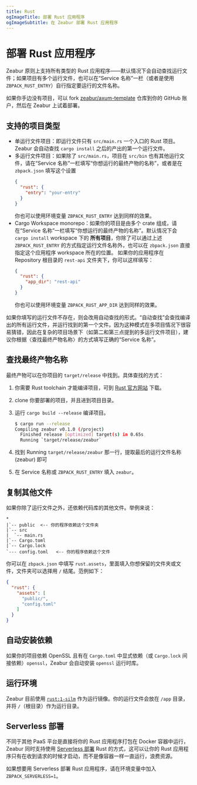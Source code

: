 ```yaml
---
title: Rust
ogImageTitle: 部署 Rust 应用程序
ogImageSubtitle: 在 Zeabur 部署 Rust 应用程序
---
```


# 部署 Rust 应用程序

Zeabur 原则上支持所有类型的 Rust 应用程序——默认情况下会自动查找运行文件；如果项目有多个运行文件，也可以在“Service 名称”一栏（或者是使用 `ZBPACK_RUST_ENTRY`）自行指定要运行的文件名称。

如果你手边没有项目，可以 fork [zeabur/axum-template](https://github.com/zeabur/axum-template) 仓库到你的 GitHub 账户，然后在 Zeabur 上试着部署。

## 支持的项目类型

- 单运行文件项目：即运行文件只有 `src/main.rs` 一个入口的 Rust 项目。Zeabur 会自动查找 `cargo install` 之后的产出的第一个运行文件。
- 多运行文件项目：如果除了 `src/main.rs`，项目在 `src/bin` 也有其他运行文件，请在“Service 名称”一栏填写“你想运行的最终产物的名称”，或者是在 `zbpack.json` 填写这个设置
  ```json
  {
    "rust": {
      "entry": "your-entry"
    }
  }
  ```
  你也可以使用环境变量 `ZBPACK_RUST_ENTRY` 达到同样的效果。
- Cargo Workspace monorepo：如果你的项目是由多个 crate 组成，请在“Service 名称”一栏填写“你想运行的最终产物的名称”。默认情况下会 `cargo install` workspace 下的 **所有项目**，你除了可以通过上述 `ZBPACK_RUST_ENTRY` 的方式指定运行文件名称外，也可以在 `zbpack.json` 直接指定这个应用程序 workspace 所在的位置。
  如果你的应用程序在 Repository 根目录的 `rest-api` 文件夹下，你可以这样填写：
  ```json
  {
    "rust": {
      "app_dir": "rest-api"
    }
  }
  ```
  你也可以使用环境变量 `ZBPACK_RUST_APP_DIR` 达到同样的效果。

如果你填写的运行文件不存在，则会改用自动查找的形式。“自动查找”会查找编译出的所有运行文件，并运行找到的第一个文件。因为这种模式在多项目情况下很容易猜错，因此在复杂的项目场景下（如第二和第三点提到的多运行文件项目），建议你根据〈查找最终产物名称〉的方式填写正确的“Service 名称”。

## 查找最终产物名称

最终产物可以在你项目的 `target/release` 中找到。具体查找的方式：

1. 你需要 Rust toolchain 才能编译项目，可到 [Rust 官方网站](https://www.rust-lang.org) 下载。
2. clone 你要部署的项目，并且进到项目目录。
3. 运行 `cargo build --release` 编译项目。

    ```bash
    $ cargo run --release
    Compiling zeabur v0.1.0 (/project)
      Finished release [optimized] target(s) in 0.65s
      Running `target/release/zeabur`
    ```

4. 找到 Running `target/release/zeabur` 那一行，提取最后的运行文件名称 (zeabur) 即可
5. 在 Service 名称或 `ZBPACK_RUST_ENTRY` 填入 `zeabur`。

## 复制其他文件

如果你除了运行文件之外，还依赖代码库的其他文件。举例来说：

```plain
*
|`-- public  <-- 你的程序依赖这个文件夹
|`-- src
|  `-- main.rs
|`-- Cargo.toml
|`-- Cargo.lock
`--- config.toml   <-- 你的程序依赖这个文件
```

你可以在 `zbpack.json` 中填写 `rust.assets`，里面填入你想保留的文件夹或文件，文件夹可以选择用 `/` 结尾。范例如下：

```json
{
  "rust": {
    "assets": [
      "public/",
      "config.toml"
    ]
  }
}
```

## 自动安装依赖

如果你的项目依赖 OpenSSL 且有在 `Cargo.toml` 中显式依赖（或 `Cargo.lock` 间接依赖）`openssl`，Zeabur 会自动安装 `openssl` 运行时库。

## 运行环境

Zeabur 目前使用 [`rust:1-silm`](https://hub.docker.com/_/rust) 作为运行镜像。你的运行文件会放在 `/app` 目录，并将 `/`（根目录）作为运行目录。

## Serverless 部署

不同于其他 PaaS 平台是直接将你的 Rust 应用程序打包在 Docker 容器中运行，Zeabur 同时支持使用 [Serverless 部署](/deploy/serverless) Rust 的方式，这可以让你的 Rust 应用程序只有在收到请求的时候才启动，而不是像容器一样一直运行，浪费资源。

如果想要用 Serverless 部署 Rust 应用程序，请在环境变量中加入 `ZBPACK_SERVERLESS=1`。
